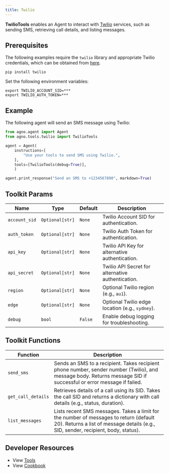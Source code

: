 ```yaml
---
title: Twilio
---
```


**TwilioTools** enables an Agent to interact with [Twilio](https://www.twilio.com/docs) services, such as sending SMS, retrieving call details, and listing messages.

## Prerequisites

The following examples require the `twilio` library and appropriate Twilio credentials, which can be obtained from [here](https://www.twilio.com/console).

```shell
pip install twilio
```

Set the following environment variables:

```shell
export TWILIO_ACCOUNT_SID=***
export TWILIO_AUTH_TOKEN=***
```

## Example

The following agent will send an SMS message using Twilio:

```python
from agno.agent import Agent
from agno.tools.twilio import TwilioTools

agent = Agent(
    instructions=[
        "Use your tools to send SMS using Twilio.",
    ],
    tools=[TwilioTools(debug=True)],
    )

agent.print_response("Send an SMS to +1234567890", markdown=True)
```

## Toolkit Params

| Name          | Type            | Default | Description                                       |
| ------------- | --------------- | ------- | ------------------------------------------------- |
| `account_sid` | `Optional[str]` | `None`  | Twilio Account SID for authentication.            |
| `auth_token`  | `Optional[str]` | `None`  | Twilio Auth Token for authentication.             |
| `api_key`     | `Optional[str]` | `None`  | Twilio API Key for alternative authentication.    |
| `api_secret`  | `Optional[str]` | `None`  | Twilio API Secret for alternative authentication. |
| `region`      | `Optional[str]` | `None`  | Optional Twilio region (e.g., `au1`).             |
| `edge`        | `Optional[str]` | `None`  | Optional Twilio edge location (e.g., `sydney`).   |
| `debug`       | `bool`          | `False` | Enable debug logging for troubleshooting.         |

## Toolkit Functions

| Function           | Description                                                                                                                                                                 |
| ------------------ | --------------------------------------------------------------------------------------------------------------------------------------------------------------------------- |
| `send_sms`         | Sends an SMS to a recipient. Takes recipient phone number, sender number (Twilio), and message body. Returns message SID if successful or error message if failed.          |
| `get_call_details` | Retrieves details of a call using its SID. Takes the call SID and returns a dictionary with call details (e.g., status, duration).                                          |
| `list_messages`    | Lists recent SMS messages. Takes a limit for the number of messages to return (default 20). Returns a list of message details (e.g., SID, sender, recipient, body, status). |

## Developer Resources

- View [Tools](https://github.com/agno-agi/agno/blob/main/libs/agno/agno/tools/twilio.py)
- View [Cookbook](https://github.com/agno-agi/agno/blob/main/cookbook/tools/twilio_tools.py)
